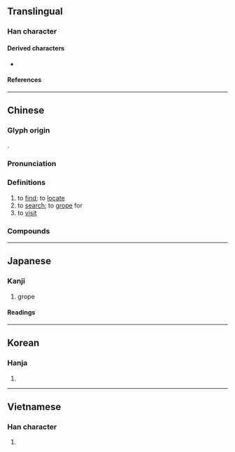 {{character info/new}}
==Translingual==

===Han character===
{{Han char|rn=64|rad=手|as=08|sn=11|four=57094|canj=QBCD|ids=⿰扌罙}}

====Derived characters====
* {{l|mul|[[𠽄]]}}

====References====
{{Han ref|kx=0438.140|dkj=12276|dj=0788.120|hdz=31907.060|uh=63A2}}

----

==Chinese==
{{zh-forms|alt=𢲘}}

===Glyph origin===
{{Han etym}}
{{Han compound|手|alt1=扌|t1=hand|𥥍|ls=psc|c1=s|c2=p}}.

===Pronunciation===
{{zh-pron
|m=tàn
|c=taam3,taam1
|h=pfs=tâm/tham
|md=
|mn=thàm/tw:tham
|mn-t=tam3
|w=2thoe
|mc=y
|oc=y
|cat=v
}}

===Definitions===
{{zh-hanzi}}

# to [[find]]; to [[locate]]
# to [[search]]; to [[grope]] for
# to [[visit]]

===Compounds===
{{zh-der|偵探小說|伸頭探腦|巴頭探腦|密探|包探|哨探|伺探|偵探|刺探|一探究竟|太空探險|勘探|四郎探母|喝探|探悉|探看|探陰山|探班|探訪|探丸|探檢|探幽索隱|扒頭探腦|樂探|探騎|探子|探查|祕探|探花|探本溯源|探身子|探花郎|探驪獲珠|探消息|探詢|探題|探海|探驪得珠|探奧索隱|探信|探馬|探賾索微|探勘|探刺|探軍人|探淵索珠|探喪|探照燈|探親家|探鉤|探尋勝跡|探視|探湯|探春之宴|探賾索隱|探測|探察|探鬮|探望|探囊胠篋|探竿影草|探底|探軍|探頭探腦|探源|探親|探戈|探虎口|研幾探賾|探細人|探房|探幽窮賾|探路|眺探|探知|探身|探囊|探尋|狗探湯|探頭舒腦|探事人|探討|探春|探友|探聽|探傷|探口風|探索|探究|探囊取物|打探|探腰|探險|暗探|探花宴|探先|探頭|探頭縮腦|探監|探風聲|探問|探爪兒|探病|探求|星探|探取|探籌|探個究竟|探險家|探礦|探異玩奇|探測船|探本窮源|探手|探奇訪勝|探奇窮異|探員|探口氣|探候|踅探|遙感探測|討探|鑽探|體探|試探|窺探|細探人|迴聲探測|警探|深探海|探海轉}}

{{zh-cat|Elementary}}

----

==Japanese==

===Kanji===
{{ja-kanji|grade=6|rs=手08}}

# grope

====Readings====
{{ja-readings
|goon=とん<とん<とむ
|kanon=たん<たん<たむ
|kun=さが-す, さぐ-る
}}

----

==Korean==

===Hanja===
{{ko-hanja|hangeul=탐|eumhun=|rv=tam|mr=t'am|y=tham}}

# {{rfdef|ko|sort=手08}}

----

==Vietnamese==

===Han character===
{{vi-hantu|[[thám]], [[phăm]], [[thăm]], [[thớm]], [[xăm]], [[xom]], [[tham]]|rs=手08}}

# {{rfdef|vi|sort=手08}}